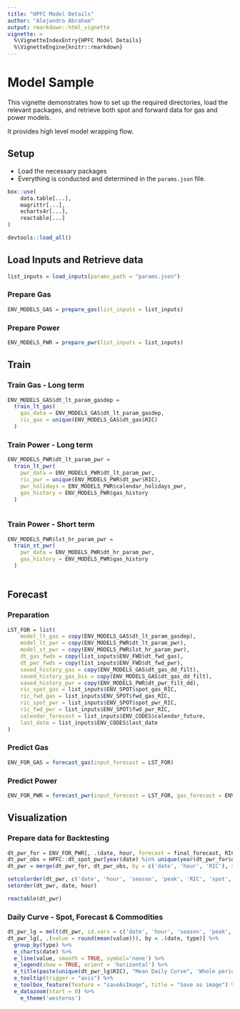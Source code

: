 ```yaml
---
title: "HPFC Model Details"
author: "Alejandro Abraham"
output: rmarkdown::html_vignette
vignette: >
  %\VignetteIndexEntry{HPFC Model Details}
  %\VignetteEngine{knitr::rmarkdown}
---
```


# Model Sample

This vignette demonstrates how to set up the required directories, load the relevant packages, and retrieve both spot and forward data for gas and power models.

It provides high level model wrapping flow.

## Setup

- Load the necessary packages
- Everything is conducted and determined in the `params.json` file. 

```r
box::use(
    data.table[...],
    magrittr[...],
    echarts4r[...],
    reactable[...]
)

devtools::load_all()
```

## Load Inputs and Retrieve data

```r
list_inputs = load_inputs(params_path = "params.json")
```

### Prepare Gas

```r
ENV_MODELS_GAS = prepare_gas(list_inputs = list_inputs)
```

### Prepare Power

```r
ENV_MODELS_PWR = prepare_pwr(list_inputs = list_inputs)
```

## Train

### Train Gas - Long term

```r
ENV_MODELS_GAS$dt_lt_param_gasdep = 
  train_lt_gas(
    gas_data = ENV_MODELS_GAS$dt_lt_param_gasdep,
    ric_gas = unique(ENV_MODELS_GAS$dt_gas$RIC)
  )
```

### Train Power - Long term

```r
ENV_MODELS_PWR$dt_lt_param_pwr = 
  train_lt_pwr(
    pwr_data = ENV_MODELS_PWR$dt_lt_param_pwr,
    ric_pwr = unique(ENV_MODELS_PWR$dt_pwr$RIC),
    pwr_holidays = ENV_MODELS_PWR$calendar_holidays_pwr,
    gas_history = ENV_MODELS_PWR$gas_history
  )
    
```

### Train Power - Short term

```r
ENV_MODELS_PWR$lst_hr_param_pwr = 
  train_st_pwr(
    pwr_data = ENV_MODELS_PWR$dt_hr_param_pwr,
    gas_history = ENV_MODELS_PWR$gas_history
  )
    
```


## Forecast 

### Preparation
```r
LST_FOR = list(
    model_lt_gas = copy(ENV_MODELS_GAS$dt_lt_param_gasdep),
    model_lt_pwr = copy(ENV_MODELS_PWR$dt_lt_param_pwr),
    model_st_pwr = copy(ENV_MODELS_PWR$lst_hr_param_pwr),
    dt_gas_fwds = copy(list_inputs$ENV_FWD$dt_fwd_gas),
    dt_pwr_fwds = copy(list_inputs$ENV_FWD$dt_fwd_pwr),
    saved_history_gas = copy(ENV_MODELS_GAS$dt_gas_dd_filt),
    saved_history_gas_bis = copy(ENV_MODELS_GAS$dt_gas_dd_filt),
    saved_history_pwr = copy(ENV_MODELS_PWR$dt_pwr_filt_dd),
    ric_spot_gas = list_inputs$ENV_SPOT$spot_gas_RIC,
    ric_fwd_gas = list_inputs$ENV_SPOT$fwd_gas_RIC,
    ric_spot_pwr = list_inputs$ENV_SPOT$spot_pwr_RIC,
    ric_fwd_pwr = list_inputs$ENV_SPOT$fwd_pwr_RIC,
    calendar_forecast = list_inputs$ENV_CODES$calendar_future,
    last_date = list_inputs$ENV_CODES$last_date
) 

```

### Predict Gas 

```r
ENV_FOR_GAS = forecast_gas(input_forecast = LST_FOR)
```

### Predict Power 

```r
ENV_FOR_PWR = forecast_pwr(input_forecast = LST_FOR, gas_forecast = ENV_FOR_GAS)
```

## Visualization 

### Prepare data for Backtesting

```r
dt_pwr_for = ENV_FOR_PWR[, .(date, hour, forecast = final_forecast, RIC, season, peak, value_gas, value_bl = spot_forward_month_BL)]
dt_pwr_obs = HPFC::dt_spot_pwr[year(date) %in% unique(year(dt_pwr_for$date)) & RIC == unique(LST_FOR$ric_spot_pwr)][, .(date, hour, spot = value, RIC)]
dt_pwr = merge(dt_pwr_for, dt_pwr_obs, by = c('date', 'hour', 'RIC'), all = TRUE)

setcolorder(dt_pwr, c('date', 'hour', 'season', 'peak', 'RIC', 'spot', 'forecast', 'value_bl', 'value_gas'))
setorder(dt_pwr, date, hour)

```

```r
reactable(dt_pwr)
```

### Daily Curve - Spot, Forecast & Commodities

```r
dt_pwr_lg = melt(dt_pwr, id.vars = c('date', 'hour', 'season', 'peak', 'RIC'), variable.name = 'type', value.name = 'value')
dt_pwr_lg[, .(value = round(mean(value))), by = .(date, type)] %>% 
  group_by(type) %>% 
  e_charts(date) %>% 
  e_line(value, smooth = TRUE, symbol='none') %>% 
  e_legend(show = TRUE, orient = 'horizontal') %>% 
  e_title(paste(unique(dt_pwr_lg$RIC), "Mean Daily Curve", 'Whole period ')) %>% 
  e_tooltip(trigger = "axis") %>% 
  e_toolbox_feature(feature = "saveAsImage", title = "Save as image") %>% 
  e_datazoom(start = 0) %>% 
    e_theme('westeros')

```


```r

```

